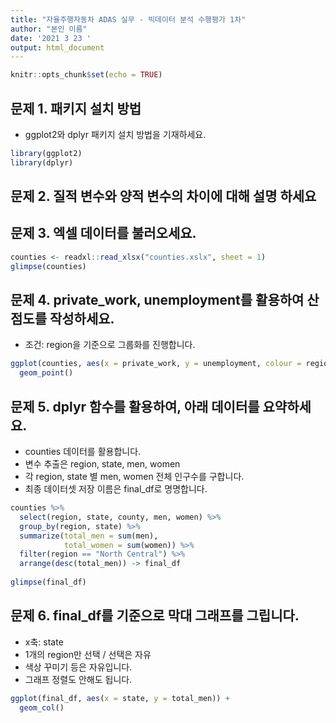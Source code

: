 ---
title: "자율주행자동차 ADAS 실무 - 빅데이터 분석 수행평가 1차"
author: "본인 이름"
date: '2021 3 23 '
output: html_document
---

```{r setup, include=FALSE}
knitr::opts_chunk$set(echo = TRUE)
```

## 문제 1. 패키지 설치 방법
- ggplot2와 dplyr 패키지 설치 방법을 기재하세요. 




```{r}
library(ggplot2)
library(dplyr)
```

## 문제 2. 질적 변수와 양적 변수의 차이에 대해 설명 하세요 


## 문제 3. 엑셀 데이터를 불러오세요. 
```{r}
counties <- readxl::read_xlsx("counties.xslx", sheet = 1)
glimpse(counties)
```
## 문제 4. private_work, unemployment를 활용하여 산점도를 작성하세요. 
- 조건: region을 기준으로 그룹화를 진행합니다. 
```{r}
ggplot(counties, aes(x = private_work, y = unemployment, colour = region)) + 
  geom_point()
```


## 문제 5. dplyr 함수를 활용하여, 아래 데이터를 요약하세요. 
- counties 데이터를 활용합니다. 
- 변수 추출은 region, state, men, women
- 각 region, state 별 men, women 전체 인구수를 구합니다. 
- 최종 데이터셋 저장 이름은 final_df로 명명합니다. 

```{r}
counties %>%
  select(region, state, county, men, women) %>% 
  group_by(region, state) %>% 
  summarize(total_men = sum(men), 
            total_women = sum(women)) %>%
  filter(region == "North Central") %>% 
  arrange(desc(total_men)) -> final_df
  
glimpse(final_df)
```

## 문제 6. final_df를 기준으로 막대 그래프를 그립니다. 
- x축:  state
- 1개의 region만 선택 / 선택은 자유
- 색상 꾸미기 등은 자유입니다. 
- 그래프 정렬도 안해도 됩니다. 

```{r}
ggplot(final_df, aes(x = state, y = total_men)) + 
  geom_col()
```


